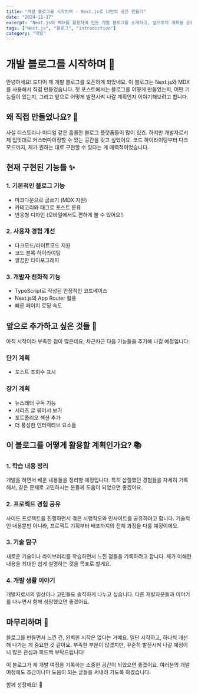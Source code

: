 ```yaml
---
title: "개발 블로그를 시작하며 - Next.js로 나만의 공간 만들기"
date: "2024-11-17"
excerpt: "Next.js와 MDX를 활용하여 만든 개발 블로그를 소개하고, 앞으로의 계획을 공유합니다."
tags: ["Next.js", "블로그", "introduction"]
category: "개발"
---
```


# 개발 블로그를 시작하며 👋

안녕하세요! 드디어 제 개발 블로그를 오픈하게 되었네요.
이 블로그는 Next.js와 MDX를 사용해서 직접 만들었습니다.
첫 포스트에서는 블로그를 어떻게 만들었는지, 어떤 기능들이 있는지, 그리고 앞으로 어떻게 발전시켜 나갈 계획인지 이야기해보려고 합니다.

## 왜 직접 만들었나요? 🤔

사실 티스토리나 미디엄 같은 훌륭한 블로그 플랫폼들이 많이 있죠.
하지만 개발자로서 제 입맛대로 커스터마이징할 수 있는 공간을 갖고 싶었어요.
코드 하이라이팅부터 다크모드까지, 제가 원하는 대로 구현할 수 있다는 게 매력적이었습니다.

## 현재 구현된 기능들 ✨

### 1. 기본적인 블로그 기능
- 마크다운으로 글쓰기 (MDX 지원)
- 카테고리와 태그로 포스트 분류
- 반응형 디자인 (모바일에서도 편하게 볼 수 있어요!)

### 2. 사용자 경험 개선
- 다크모드/라이트모드 지원
- 코드 블록 하이라이팅
- 깔끔한 타이포그래피

### 3. 개발자 친화적 기능
- TypeScript로 작성된 안정적인 코드베이스
- Next.js의 App Router 활용
- 빠른 페이지 로딩 속도

## 앞으로 추가하고 싶은 것들 🚀

아직 시작이라 부족한 점이 많은데요, 차근차근 다음 기능들을 추가해 나갈 예정입니다:

### 단기 계획
- 포스트 조회수 표시

### 장기 계획
- 뉴스레터 구독 기능
- 시리즈 글 묶어서 보기
- 포트폴리오 섹션 추가
- 더 풍성한 인터랙티브 요소들

## 이 블로그를 어떻게 활용할 계획인가요? 📚

### 1. 학습 내용 정리
개발을 하면서 배운 내용들을 정리할 예정입니다.
특히 삽질했던 경험들을 자세히 기록해서, 같은 문제로 고민하시는 분들께 도움이 되었으면 좋겠어요.

### 2. 프로젝트 경험 공유
사이드 프로젝트를 진행하면서 겪은 시행착오와 인사이트를 공유하려고 합니다.
기술적인 내용뿐만 아니라, 프로젝트 기획부터 배포까지의 전체 과정을 다룰 예정이에요.

### 3. 기술 탐구
새로운 기술이나 라이브러리를 학습하면서 느낀 점들을 기록하려고 합니다.
제가 이해한 내용을 최대한 쉽게 설명하는 것을 목표로 할게요.

### 4. 개발 생활 이야기
개발자로서의 일상이나 고민들도 솔직하게 나누고 싶습니다.
다른 개발자분들과 이야기를 나누면서 함께 성장했으면 좋겠어요.

## 마무리하며 💭

블로그를 만들면서 느낀 건, 완벽한 시작은 없다는 거예요.
일단 시작하고, 하나씩 개선해 나가는 게 중요한 것 같아요.
부족한 부분이 많겠지만, 꾸준히 발전시켜 나갈 예정이니 많은 관심과 피드백 부탁드립니다!

이 블로그가 제 개발 여정을 기록하는 소중한 공간이 되었으면 좋겠어요.
여러분의 개발 여정에도 조금이나마 도움이 되는 글들을 써내려 가도록 하겠습니다.

함께 성장해요! 🌱